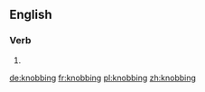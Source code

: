 ==English==

===Verb===
{{head|en|present participle}}

# {{present participle of|knob|lang=en}}

[[de:knobbing]]
[[fr:knobbing]]
[[pl:knobbing]]
[[zh:knobbing]]
